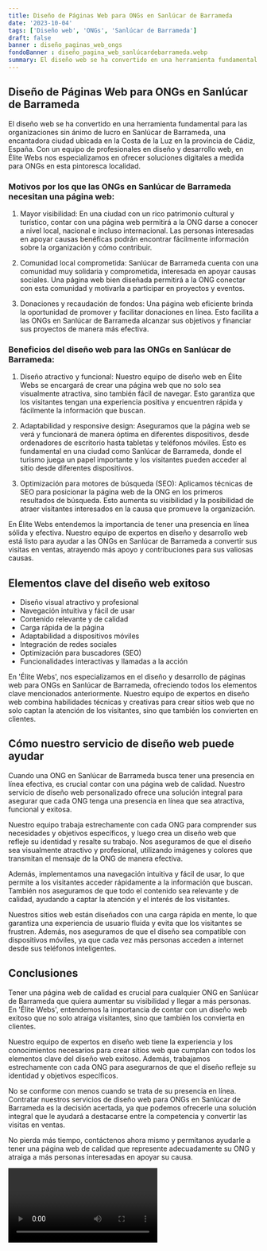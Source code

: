 ```yaml
---
title: Diseño de Páginas Web para ONGs en Sanlúcar de Barrameda
date: '2023-10-04'
tags: ['Diseño web', 'ONGs', 'Sanlúcar de Barrameda']
draft: false
banner : diseño_paginas_web_ongs
fondoBanner : diseño_pagina_web_sanlúcardebarrameda.webp
summary: El diseño web se ha convertido en una herramienta fundamental para las organizaciones sin ánimo de lucro en Sanlúcar de Barrameda, una encantadora ciudad ubicada en la Costa de la Luz en la provincia de Cádiz, España. Con un equipo de profesionales en diseño y desarrollo web, en Élite Webs nos especializamos en ofrecer soluciones digitales a medida para ONGs en esta pintoresca localidad.
---
```


## Diseño de Páginas Web para ONGs en Sanlúcar de Barrameda

El diseño web se ha convertido en una herramienta fundamental para las organizaciones sin ánimo de lucro en Sanlúcar de Barrameda, una encantadora ciudad ubicada en la Costa de la Luz en la provincia de Cádiz, España. Con un equipo de profesionales en diseño y desarrollo web, en Élite Webs nos especializamos en ofrecer soluciones digitales a medida para ONGs en esta pintoresca localidad.

### Motivos por los que las ONGs en Sanlúcar de Barrameda necesitan una página web:

1. Mayor visibilidad: En una ciudad con un rico patrimonio cultural y turístico, contar con una página web permitirá a la ONG darse a conocer a nivel local, nacional e incluso internacional. Las personas interesadas en apoyar causas benéficas podrán encontrar fácilmente información sobre la organización y cómo contribuir.

2. Comunidad local comprometida: Sanlúcar de Barrameda cuenta con una comunidad muy solidaria y comprometida, interesada en apoyar causas sociales. Una página web bien diseñada permitirá a la ONG conectar con esta comunidad y motivarla a participar en proyectos y eventos.

3. Donaciones y recaudación de fondos: Una página web eficiente brinda la oportunidad de promover y facilitar donaciones en línea. Esto facilita a las ONGs en Sanlúcar de Barrameda alcanzar sus objetivos y financiar sus proyectos de manera más efectiva.

### Beneficios del diseño web para las ONGs en Sanlúcar de Barrameda:

1. Diseño atractivo y funcional: Nuestro equipo de diseño web en Élite Webs se encargará de crear una página web que no solo sea visualmente atractiva, sino también fácil de navegar. Esto garantiza que los visitantes tengan una experiencia positiva y encuentren rápida y fácilmente la información que buscan.

2. Adaptabilidad y responsive design: Aseguramos que la página web se verá y funcionará de manera óptima en diferentes dispositivos, desde ordenadores de escritorio hasta tabletas y teléfonos móviles. Esto es fundamental en una ciudad como Sanlúcar de Barrameda, donde el turismo juega un papel importante y los visitantes pueden acceder al sitio desde diferentes dispositivos.

3. Optimización para motores de búsqueda (SEO): Aplicamos técnicas de SEO para posicionar la página web de la ONG en los primeros resultados de búsqueda. Esto aumenta su visibilidad y la posibilidad de atraer visitantes interesados en la causa que promueve la organización.

En Élite Webs entendemos la importancia de tener una presencia en línea sólida y efectiva. Nuestro equipo de expertos en diseño y desarrollo web está listo para ayudar a las ONGs en Sanlúcar de Barrameda a convertir sus visitas en ventas, atrayendo más apoyo y contribuciones para sus valiosas causas.

<GifSeo />

<Cta />

## Elementos clave del diseño web exitoso

- Diseño visual atractivo y profesional
- Navegación intuitiva y fácil de usar
- Contenido relevante y de calidad
- Carga rápida de la página
- Adaptabilidad a dispositivos móviles
- Integración de redes sociales
- Optimización para buscadores (SEO)
- Funcionalidades interactivas y llamadas a la acción

En 'Élite Webs', nos especializamos en el diseño y desarrollo de páginas web para ONGs en Sanlúcar de Barrameda, ofreciendo todos los elementos clave mencionados anteriormente. Nuestro equipo de expertos en diseño web combina habilidades técnicas y creativas para crear sitios web que no solo captan la atención de los visitantes, sino que también los convierten en clientes.

## Cómo nuestro servicio de diseño web puede ayudar

Cuando una ONG en Sanlúcar de Barrameda busca tener una presencia en línea efectiva, es crucial contar con una página web de calidad. Nuestro servicio de diseño web personalizado ofrece una solución integral para asegurar que cada ONG tenga una presencia en línea que sea atractiva, funcional y exitosa.

Nuestro equipo trabaja estrechamente con cada ONG para comprender sus necesidades y objetivos específicos, y luego crea un diseño web que refleje su identidad y resalte su trabajo. Nos aseguramos de que el diseño sea visualmente atractivo y profesional, utilizando imágenes y colores que transmitan el mensaje de la ONG de manera efectiva.

Además, implementamos una navegación intuitiva y fácil de usar, lo que permite a los visitantes acceder rápidamente a la información que buscan. También nos aseguramos de que todo el contenido sea relevante y de calidad, ayudando a captar la atención y el interés de los visitantes.

Nuestros sitios web están diseñados con una carga rápida en mente, lo que garantiza una experiencia de usuario fluida y evita que los visitantes se frustren. Además, nos aseguramos de que el diseño sea compatible con dispositivos móviles, ya que cada vez más personas acceden a internet desde sus teléfonos inteligentes.

## Conclusiones

Tener una página web de calidad es crucial para cualquier ONG en Sanlúcar de Barrameda que quiera aumentar su visibilidad y llegar a más personas. En 'Élite Webs', entendemos la importancia de contar con un diseño web exitoso que no solo atraiga visitantes, sino que también los convierta en clientes.

Nuestro equipo de expertos en diseño web tiene la experiencia y los conocimientos necesarios para crear sitios web que cumplan con todos los elementos clave del diseño web exitoso. Además, trabajamos estrechamente con cada ONG para asegurarnos de que el diseño refleje su identidad y objetivos específicos.

No se conforme con menos cuando se trata de su presencia en línea. Contratar nuestros servicios de diseño web para ONGs en Sanlúcar de Barrameda es la decisión acertada, ya que podemos ofrecerle una solución integral que le ayudará a destacarse entre la competencia y convertir las visitas en ventas.

No pierda más tiempo, contáctenos ahora mismo y permítanos ayudarle a tener una página web de calidad que represente adecuadamente su ONG y atraiga a más personas interesadas en apoyar su causa.

<Video />

<CtaBot job='ONGs' city='Sanlúcar de Barrameda'/>

<Gmaps query='Sanlúcar de Barrameda+españa+maps' />